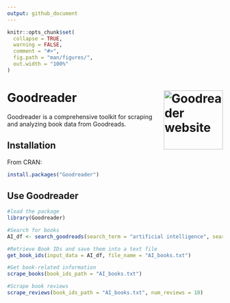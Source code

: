 ```yaml
---
output: github_document 
--- 
```


```r
knitr::opts_chunk$set(
  collapse = TRUE,
  warning = FALSE,
  comment = "#>",
  fig.path = "man/figures/",
  out.width = "100%"
)
```
# Goodreader <a href="https://github.com/chaoliu-cl/Goodreader"><img src="man/figures/Goodreader.png" alt="Goodreader website" align="right" height="138"/></a>

Goodreader is a comprehensive toolkit for scraping and analyzing book data from Goodreads. 

## Installation

From CRAN:
```r
install.packages("Goodreader") 
``` 

## Use Goodreader

```r
#load the package
library(Goodreader)

#Search for books
AI_df <- search_goodreads(search_term = "artificial intelligence", search_in = "title", num_books = 10, sort_by = "ratings")

#Retrieve Book IDs and save them into a text file
get_book_ids(input_data = AI_df, file_name = "AI_books.txt")

#Get book-related information
scrape_books(book_ids_path = "AI_books.txt")

#Scrape book reviews
scrape_reviews(book_ids_path = "AI_books.txt", num_reviews = 10)
```

